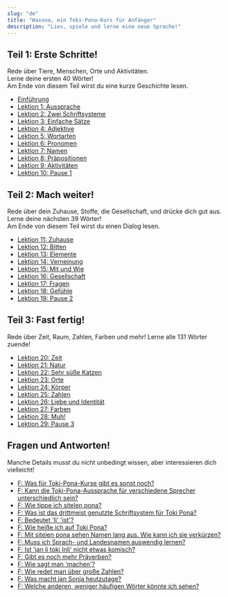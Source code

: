 ```yaml
---
slug: "de"
title: "Wasona, ein Toki-Pona-Kurs für Anfänger"
description: "Lies, spiele und lerne eine neue Sprache!"
---
```

## Teil 1: Erste Schritte!

Rede über Tiere, Menschen, Orte und Aktivitäten.  
Lerne deine ersten 40 Wörter!  
Am Ende von diesem Teil wirst du eine kurze Geschichte lesen.

* [Einführung](/de/00/)
* [Lektion 1: Aussprache](/de/01/)
* [Lektion 2: Zwei Schriftsysteme](/de/02/)
* [Lektion 3: Einfache Sätze](/de/03/)
* [Lektion 4: Adjektive](/de/04/)
* [Lektion 5: Wortarten](/de/05/)
* [Lektion 6: Pronomen](/de/06/)
* [Lektion 7: Namen](/de/07/)
* [Lektion 8: Präpositionen](/de/08/)
* [Lektion 9: Aktivitäten](/de/09/)
* [Lektion 10: Pause 1](/de/10/)

## Teil 2: Mach weiter!

Rede über dein Zuhause, Stoffe, die Gesellschaft, und drücke dich gut aus.  
Lerne deine nächsten 39 Wörter!  
Am Ende von diesem Teil wirst du einen Dialog lesen.

* [Lektion 11: Zuhause](/de/11/)
* [Lektion 12: Bitten](/de/12/)
* [Lektion 13: Elemente](/de/13/)
* [Lektion 14: Verneinung](/de/14/)
* [Lektion 15: Mit und Wie](/de/15/)
* [Lektion 16: Gesellschaft](/de/16/)
* [Lektion 17: Fragen](/de/17/)
* [Lektion 18: Gefühle](/de/18/)
* [Lektion 19: Pause 2](/de/19/)

## Teil 3: Fast fertig!

Rede über Zeit, Raum, Zahlen, Farben und mehr!
Lerne alle 131 Wörter zuende!

* [Lektion 20: Zeit](/de/20/)
* [Lektion 21: Natur](/de/21/)
* [Lektion 22: Sehr süße Katzen](/de/22/)
* [Lektion 23: Orte](/de/23/)
* [Lektion 24: Körper](/de/24/)
* [Lektion 25: Zahlen](/de/25/)
* [Lektion 26: Liebe und Identität](/de/26/)
* [Lektion 27: Farben](/de/27/)
* [Lektion 28: Muh!](/de/28/)
* [Lektion 29: Pause 3](/de/29/)

## Fragen und Antworten!

Manche Details musst du nicht unbedingt wissen, aber interessieren dich vielleicht!

* [F: Was für Toki-Pona-Kurse gibt es sonst noch?](/de/other-courses/)
* [F: Kann die Toki-Pona-Aussprache für verschiedene Sprecher unterschiedlich sein?](/de/sound-variation/)
* [F: Wie tippe ich sitelen pona?](/de/fonts/)
* [F: Was ist das drittmeist genutzte Schriftsystem für Toki Pona?](/de/sitelen-sitelen/)
* [F: Bedeutet 'li' 'ist'?](/de/li-and-is/)
* [F: Wie heiße ich auf Toki Pona?](/de/make-a-name/)
* [F: Mit sitelen pona sehen Namen lang aus. Wie kann ich sie verkürzen?](/de/simpler-cartouches/)
* [F: Muss ich Sprach- und Landesnamen auswendig lernen?](/de/languages-countries/)
* [F: Ist 'jan li toki Inli' nicht etwas komisch?](/de/named-verbs/)
* [F: Gibt es noch mehr Präverben?](/de/more-preverbs/)
* [F: Wie sagt man 'machen'?](/de/doing/)
* [F: Wie redet man über große Zahlen?](/de/large-numbers/)
* [F: Was macht jan Sonja heutzutage?](/de/jan-sonja/)
* [F: Welche anderen, weniger häufigen Wörter könnte ich sehen?](/de/uncommon-words/)
